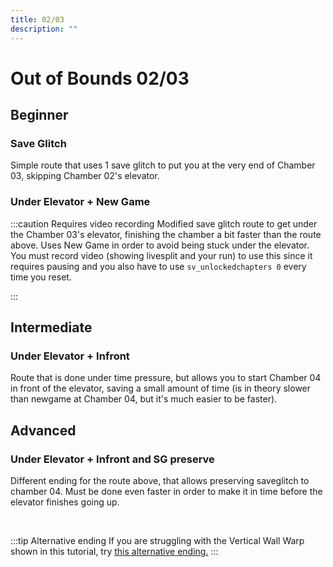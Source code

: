 ---
title: 02/03
description: ""
---

# Out of Bounds 02/03

## Beginner

### Save Glitch
Simple route that uses 1 save glitch to put you at the very end of Chamber 03, skipping Chamber 02's elevator.

<YouTube url="https://youtu.be/YBzFV1yr4og" />

### Under Elevator + New Game
:::caution Requires video recording
Modified save glitch route to get under the Chamber 03's elevator, finishing the chamber a bit faster than the route above. Uses New Game in
order to avoid being stuck under the elevator. You must record video (showing livesplit and your run) to use this since it requires pausing and you also have to use `sv_unlockedchapters 0` 
every time you reset.

<YouTube url="https://www.youtube.com/watch?v=QTb8TxCiHqE"/>
:::

## Intermediate

### Under Elevator + Infront
Route that is done under time pressure, but allows you to start Chamber 04 in front of the elevator, saving a small amount of time (is in theory
slower than newgame at Chamber 04, but it's much easier to be faster).

<YouTube url="https://youtu.be/ytzPJrgGQrI"/>

## Advanced

### Under Elevator + Infront and SG preserve
Different ending for the route above, that allows preserving saveglitch to chamber 04. Must be done even faster in order to make it in time
before the elevator finishes going up.

<YouTube url="https://youtu.be/DyTGyvT8cOY"/>
<br/>

:::tip Alternative ending
If you are struggling with the Vertical Wall Warp shown in this tutorial, try [this alternative ending.](https://youtu.be/XndSF_7OPXo)
:::